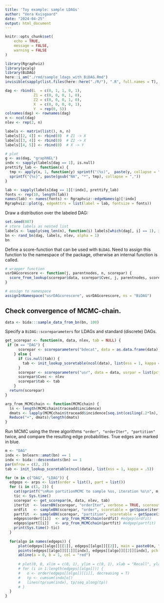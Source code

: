 ```yaml
---
title: 'Toy example: sample LDAGs'
author: "Vera Kvisgaard"
date: "2024-04-25"
output: html_document
---
```


```r
knitr::opts_chunk$set(
	echo = TRUE,
	message = FALSE,
	warning = FALSE
)
```

```r
library(Rgraphviz)
library(pcalg)
library(BiDAG)
here::i_am("./rmd/sample_ldags_with_BiDAG.Rmd")
invisible(sapply(list.files(here::here("./R/"), ".R", full.names = T), source))
```


```r

dag <- rbind(L  = c(0, 1, 1, 0, 1),
             Z1 = c(0, 0, 0, 1, 0),
             Z2 = c(0, 0, 0, 1, 0),
             X  = c(0, 0, 0, 0, 1),
             Y  = rep(0, 5))
colnames(dag) <- rownames(dag)
n <- ncol(dag)
nlev <- rep(2, n)

labels <- matrix(list(), n, n)
labels[[2, 4]] <- rbind(0)  # Z1 -> X
labels[[3, 4]] <- rbind(0)  # Z2 -> X
labels[[4, 5]] <- rbind(0)  # X -> Y

# plot
g <- as(dag, "graphNEL")
indx <- sapply(labels[dag == 1], is.null)
prettify_lab <- function(x) {
  tmp <- apply(x, 1, function(y) sprintf("(%s)",  paste(y, collapse = ",")))
  sprintf("{%s}", paste(gsub("NA", "*", tmp), collapse = ","))
}

lab <- sapply(labels[dag == 1][!indx], prettify_lab)
fonts <- rep(10, length(lab))
names(lab) <- names(fonts) <- Rgraphviz::edgeNames(g)[!indx]
Rgraphviz::plot(g, edgeAttrs = list(label = lab, fontsize = fonts))
```


Draw a distribution over the labeled DAG:
```r
set.seed(007)
# store labels as nested list
labels <- lapply(seq_len(n), function(i) labels[which(dag[, i] == 1), i])
bn <- rand_bn(dag, labels, nlev, alpha = 1)
bn
```


Define a score-function that can be used with `BiDAG`. 
Need to assign this function to the namespace of the package, otherwise an internal function is called.
```r

# wrapper function
usrDAGcorescore <- function(j, parentnodes, n, scorepar) {
  score_from_lookup(scorepar$data, scorepar$Cvec, j, parentnodes, scorepar$tab)
}

# assign to namespace
assignInNamespace("usrDAGcorescore", usrDAGcorescore, ns = "BiDAG")

```

## Check convergence of MCMC-chain. 

```r
data <- bida:::sample_data_from_bn(bn, 100)
```


Specify a `BiDAG::scoreparameters` for LDAGs and standard (discrete) DAGs.
```r
get_scorepar <- function(m, data, nlev, tab = NULL) {
 if (m == "DAG") {
      scorepar <- scoreparameters("bdecat", data = as.data.frame(data), bdecatpar = list(chi = 1, edgepf = 1))
    } else {
      if (is.null(tab)) {
        tab <- init_lookup_scoretable(ncol(data), list(ess = 1, kappa = .5))
      }
      scorepar <- scoreparameters("usr", data = data, usrpar = list(pctesttype = "bdecat"))
      scorepar$Cvec <- nlev
      scorepar$tab <- tab
    }
  return(scorepar)
}
```

```r

arp_from_MCMCchain <- function(MCMCchain) {
  ln <- length(MCMCchain$traceadd$incidence)
  dmats <- lapply(MCMCchain$traceadd$incidence[seq.int(ceiling(.2*ln), ln)], function(dag) bida:::descendants(as.matrix(dag)))
  Reduce("+", dmats)/length(dmats)
}
```


Run MCMC using the three algorithms `"order", "orderIter", "partition"` twice, and compare the resulting edge probabilities. True edges are marked in blue.
```r

m <- "DAG"
indx <- bnlearn::amat(bn) == 1
indx <- bida:::descendants(bn) == 1
par(mfrow = c(2, 2))
tab <- init_lookup_scoretable(ncol(data), list(ess = 1, kappa = .5))

for (m in c("DAG", "LDAG")) {
  edgeps <- arps <- list(order = list(), part = list())
  for (i in c(1, 2)) {
    cat(sprintf("\nRun partitionMCMC to sample %ss, iteration %s\n", m, i))
    tic <- Sys.time()
    scorepar <- get_scorepar(m, data, nlev, tab)
    iterfit  <- learnBN(scorepar, "orderIter", verbose = TRUE, scoreout = TRUE, hardlimit = 5)
    ordfit   <- sampleBN(scorepar, "order", scoretable = getSpace(iterfit))
    partfit  <- sampleBN(scorepar, "partition", scoretable = getSpace(iterfit))
    edgeps$order[[i]]  <- arp_from_MCMCchain(ordfit) #edgep(ordfit) 
    edgeps$part[[i]]   <- arp_from_MCMCchain(partfit) #edgep(partfit) 
    print(Sys.time()-tic)
  }
  
  for(algo in names(edgeps)) {
      plot(edgeps[[algo]][[1]], edgeps[[algo]][[2]], main = paste0(m, "+", algo))
      points(edgeps[[algo]][[1]][indx], edgeps[[algo]][[2]][indx], pch = 19, col = "blue")
      abline(a = 0, b = 1, col = "red")
      
      # plot(0, 0, xlim = c(0, 1), ylim = c(0, 1), xlab = "Recall", ylab = "Precision")
      # for (i in 1:length(edgeps[[algo]])) {
      #   o <- order(edgeps[[algo]][[i]], decreasing = T)
      #   tp <- cumsum(indx[o])
      #   lines(tp/sum(indx), tp/seq_along(tp))
      # }
  } 
}


```

